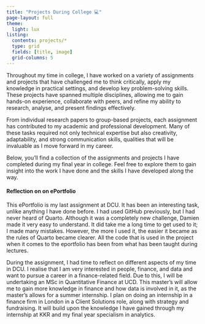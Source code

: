 ```yaml
---
title: "Projects During College 💻"
page-layout: full
theme:
  light: lux
listing: 
  contents: projects/*
  type: grid
  fields: [title, image]
  grid-columns: 5
---
```


Throughout my time in college, I have worked on a variety of assignments and projects that have challenged me to think critically, apply my knowledge in practical settings, and develop key problem-solving skills. These projects have spanned multiple disciplines, allowing me to gain hands-on experience, collaborate with peers, and refine my ability to research, analyse, and present findings effectively.

From individual research papers to group-based projects, each assignment has contributed to my academic and professional development. Many of these tasks required not only technical expertise but also creativity, adaptability, and strong communication skills, qualities that will be invaluable as I move forward in my career.

Below, you’ll find a collection of the assignments and projects I have completed during my final year in college. Feel free to explore them to gain insight into the work I have done and the skills I have developed along the way.


#### Reflection on on ePortfolio
This ePortfolio is my last assignment at DCU. It has been an interesting task, unlike anything I have done before. I had used GitHub previously, but I had never heard of Quarto. Although it was a completely new challenge, Damien made it very easy to understand. It did take me a long time to get used to it; I made many mistakes. However, the more I used it, the easier it became as the rules of Quarto became clearer. All the code that is used in the project when it comes to the eportfolio has been from what has been taught during lectures.

During the assignment, I had time to reflect on different aspects of my time in DCU. I realise that I am very interested in people, finance, and data and want to pursue a career in a finance-related field. Due to this, I will be undertaking an MSc in Quantitative Finance at UCD. This master’s will allow me to gain more knowledge in finance and how data is involved in it, as the master’s allows for a summer internship. I plan on doing an internship in a finance firm in London in a Client Solutions role, along with strategy and fundraising. It will build upon the knowledge I have gained through my internship at KKR and my final year specialism in analytics.

